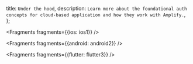   title: `Under the hood`,
  description: `Learn more about the foundational auth concepts for cloud-based application and how they work with Amplify.`,
};


<Fragments fragments={{ios: ios1}} />


<Fragments fragments={{android: android2}} />


<Fragments fragments={{flutter: flutter3}} />
